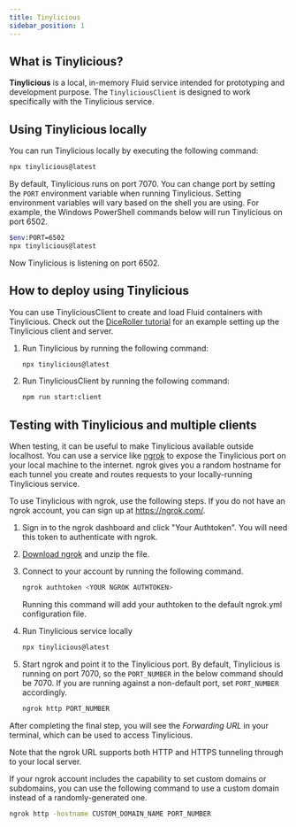 ```yaml
---
title: Tinylicious
sidebar_position: 1
---
```


## What is Tinylicious?

**Tinylicious** is a local, in-memory Fluid service intended for prototyping and development purpose.
The `TinyliciousClient` is designed to work specifically with the Tinylicious service.

## Using Tinylicious locally

You can run Tinylicious locally by executing the following command:

```sh
npx tinylicious@latest
```

By default, Tinylicious runs on port 7070. You can change port by setting the `PORT` environment variable when running Tinylicious. Setting environment variables will vary based on the shell you are using. For example, the Windows PowerShell commands below will run Tinylicious on port 6502.

```sh
$env:PORT=6502
npx tinylicious@latest
```

Now Tinylicious is listening on port 6502.

## How to deploy using Tinylicious

You can use TinyliciousClient to create and load Fluid containers with Tinylicious. Check out the [DiceRoller tutorial](../start/tutorial) for an example setting up the Tinylicious client and server.

1. Run Tinylicious by running the following command:

    ```sh
    npx tinylicious@latest
    ```

2. Run TinyliciousClient by running the following command:

    ```sh
    npm run start:client
    ```

## Testing with Tinylicious and multiple clients

When testing, it can be useful to make Tinylicious available outside localhost. You can use a service like [ngrok](https://ngrok.com/) to expose the Tinylicious port on your local machine to the internet. ngrok gives you a random hostname for each tunnel you create and routes requests to your locally-running Tinylicious service.

To use Tinylicious with ngrok, use the following steps. If you do not have an ngrok account, you can sign up at https://ngrok.com/.

1. Sign in to the ngrok dashboard and click "Your Authtoken". You will need this token to authenticate with ngrok.

2. [Download ngrok](https://ngrok.com/download) and unzip the file.

3. Connect to your account by running the following command.

    ```sh
    ngrok authtoken <YOUR NGROK AUTHTOKEN>
    ```

    Running this command will add your authtoken to the default ngrok.yml configuration file.

4. Run Tinylicious service locally

    ```sh
    npx tinylicious@latest
    ```

5. Start ngrok and point it to the Tinylicious port. By default, Tinylicious is running on port 7070, so the `PORT_NUMBER` in the below command should be 7070. If you are running against a non-default port, set `PORT_NUMBER` accordingly.

    ```sh
    ngrok http PORT_NUMBER
    ```

After completing the final step, you will see the _Forwarding URL_ in your terminal, which can be used to access Tinylicious.

Note that the ngrok URL supports both HTTP and HTTPS tunneling through to your local server.

If your ngrok account includes the capability to set custom domains or subdomains, you can use the following command to use a custom domain instead of a randomly-generated one.

```sh
ngrok http -hostname CUSTOM_DOMAIN_NAME PORT_NUMBER
```
